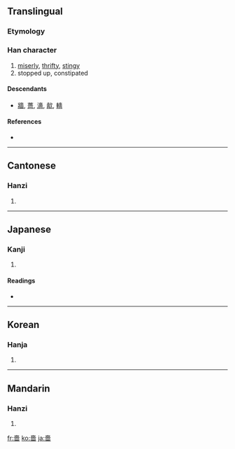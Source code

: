 {{also|啬}}
==Translingual==

===Etymology===
{{Han compound|來|㐭|t1=come|t2=hide|ls=ic}}

===Han character===
{{Han char|rn=30|rad=口|as=10|sn=13|four=4060<sub>1</sub>|canj=土人田口 (GOWR)}}

# [[miserly]], [[thrifty]], [[stingy]]
# stopped up, constipated

====Descendants====
* [[牆]], [[薔]], [[濇]], [[㱇]], [[轖]]

====References====
* {{Han ref|kx=0202.050|dkj=04053|dj=0424.320|hdz=10665.110|uh=55C7|ud=21959|bh=B6DE|bd=46814}}

----

==Cantonese==

===Hanzi===
{{yue-hanzi|jyut=|y=sik1|sim=啬}}

# {{defn|Cantonese}}

----

==Japanese==

===Kanji===
{{ja-kanji|grade=|rs=口10}}

# {{defn|Japanese}}

====Readings====
* {{ja-readings|on=[[しょく]] (shoku)|kun=[[おしむ]] (oshimu), [[やぶさか]] (yabusaka)}}

----

==Korean==

===Hanja===
{{ko-hanja|hangeul=색|rv=saek|mr=saek}}

# {{defn|Korean}}

----

==Mandarin==

===Hanzi===
{{cmn-hanzi|sim=啬|pin=[[gòng]] ([[gong4]]), [[sè]] ([[se4]])|wg=kung<sup>4</sup>, se<sup>4</sup>}}

# {{defn|Mandarin}}

[[fr:嗇]]
[[ko:嗇]]
[[ja:嗇]]